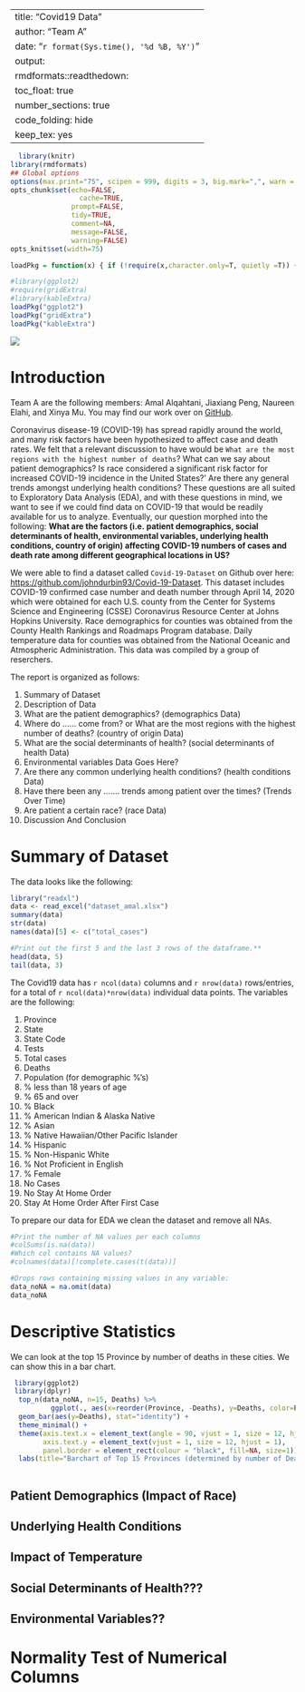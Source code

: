 
---
title: "Covid19 Data"
author: "Team A"
date: "`r format(Sys.time(), '%d %B, %Y')`"
output:  
    rmdformats::readthedown:
      toc_float: true
      number_sections: true
      code_folding: hide
      keep_tex: yes
---



```r
  library(knitr)
library(rmdformats)
## Global options
options(max.print="75", scipen = 999, digits = 3, big.mark=",", warn = -1)
opts_chunk$set(echo=FALSE,
	             cache=TRUE,
               prompt=FALSE,
               tidy=TRUE,
               comment=NA,
               message=FALSE,
               warning=FALSE)
opts_knit$set(width=75)
```

```r
loadPkg = function(x) { if (!require(x,character.only=T, quietly =T)) { install.packages(x,dep=T,repos="http://cran.us.r-project.org"); if(!require(x,character.only=T)) stop("Package not found") } }
```

```r
#library(ggplot2)
#require(gridExtra)
#library(kableExtra)
loadPkg("ggplot2")
loadPkg("gridExtra")
loadPkg("kableExtra")
```

![](covid19.png)

# Introduction

Team A are the following members: Amal Alqahtani, Jiaxiang Peng, Naureen Elahi, and Xinya Mu. You may find our work over on [GitHub](https://github.com/amalqahtani/Data_Science).

Coronavirus disease-19 (COVID-19) has spread rapidly around the world, and many risk factors have been hypothesized to affect case and death rates. We felt that a relevant discussion to have would be `What are the most regions with the highest number of deaths`? What can we say about patient demographics? Is race considered a significant risk factor for increased COVID-19 incidence in the United States?' Are there any general trends amongst underlying health conditions? 
These questions are all suited to Exploratory Data Analysis (EDA), and with these questions in mind, we want to see if we could find data on COVID-19 that would be readily available for us to analyze. Eventually, our question morphed into the following: **What are the factors (i.e. patient demographics, social determinants of health, environmental variables, underlying health conditions, country of origin) affecting COVID-19 numbers of cases and death rate among different geographical locations in US?** 


We were able to find a dataset called `Covid-19-Dataset` on Github over here: [https://github.com/johndurbin93/Covid-19-Dataset](https://github.com/johndurbin93/Covid-19-Dataset). This dataset includes COVID-19 confirmed case number and death number through April 14, 2020  which were obtained for each U.S. county from the Center for Systems Science and Engineering (CSSE) Coronavirus Resource Center at Johns Hopkins University. Race demographics for counties was obtained from the County Health Rankings and Roadmaps Program database. Daily temperature data for counties was obtained from the National Oceanic and Atmospheric Administration. This data was compiled by a group of reserchers. 

The report is organized as follows:

1. Summary of Dataset
2. Description of Data
3. What are the patient demographics? (demographics Data)
4. Where do ...... come from? or What are the most regions with the highest number of deaths? (country of origin Data)
5. What are the social determinants of health? (social determinants of health Data)
6. Environmental variables Data Goes Here?
7. Are there any common underlying health conditions? (health conditions Data)
8. Have there been any ....... trends among patient over the times? (Trends Over Time)
9. Are patient a certain race? (race Data)
10. Discussion And Conclusion


# Summary of Dataset

The data looks like the following:

```r
library("readxl")
data <- read_excel("dataset_amal.xlsx")
summary(data)
str(data)
names(data)[5] <- c("total_cases")

#Print out the first 5 and the last 3 rows of the dataframe.**  
head(data, 5)
tail(data, 3)

```

The Covid19 data has `r ncol(data)` columns and `r nrow(data)` rows/entries, for a total of `r ncol(data)*nrow(data)` individual data points. The variables are the following:

1. Province
2. State
3. State Code
4. Tests
5. Total cases
6. Deaths
7. Population (for demographic %'s)
8. % less than 18 years of age 
9. % 65 and over
10. % Black
11. % American Indian & Alaska Native
12. % Asian
13. % Native Hawaiian/Other Pacific Islander
14. % Hispanic
15. % Non-Hispanic White
16. % Not Proficient in English
17. % Female
18. No Cases	
19. No Stay At Home Order	
20. Stay At Home Order After First Case



To prepare our data for EDA we clean the dataset and remove all NAs. 
```r
#Print the number of NA values per each columns 
#colSums(is.na(data))
#Which col contains NA values? 
#colnames(data)[!complete.cases(t(data))]

#Drops rows containing missing values in any variable:
data_noNA = na.omit(data)
data_noNA
```

# Descriptive Statistics
We can look at the top 15 Province by number of deaths in these cities. We can show this in a bar chart.

```r
 library(ggplot2)
 library(dplyr)
  top_n(data_noNA, n=15, Deaths) %>%
          ggplot(., aes(x=reorder(Province, -Deaths), y=Deaths, color=Province, fill=Province)) +
  geom_bar(aes(y=Deaths), stat="identity") + 
  theme_minimal() + 
  theme(axis.text.x = element_text(angle = 90, vjust = 1, size = 12, hjust = 1), 
        axis.text.y = element_text(vjust = 1, size = 12, hjust = 1), 
        panel.border = element_rect(colour = "black", fill=NA, size=1)) + 
  labs(title="Barchart of Top 15 Provinces (determined by number of Deaths)", x="Provinces", y="Number of Deaths")   
  
```

## Patient Demographics (Impact of Race)
## Underlying Health Conditions
## Impact of Temperature
## Social Determinants of Health???
## Environmental Variables??

# Normality Test of Numerical Columns

